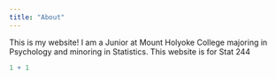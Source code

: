 ```yaml
---
title: "About"
---
```


This is my website! I am a Junior at Mount Holyoke College majoring in Psychology and minoring in Statistics. This website is for Stat 244

```r
1 + 1
```
